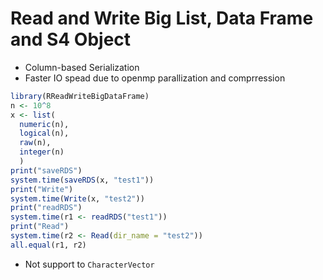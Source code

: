 # Read and Write Big List, Data Frame and S4 Object

- Column-based Serialization
- Faster IO spead due to openmp parallization and comprression

```r
library(RReadWriteBigDataFrame)
n <- 10^8
x <- list(
  numeric(n),
  logical(n),
  raw(n),
  integer(n)
  )
print("saveRDS")
system.time(saveRDS(x, "test1"))
print("Write")
system.time(Write(x, "test2"))
print("readRDS")
system.time(r1 <- readRDS("test1"))
print("Read")
system.time(r2 <- Read(dir_name = "test2"))
all.equal(r1, r2)
```

- Not support to `CharacterVector`
